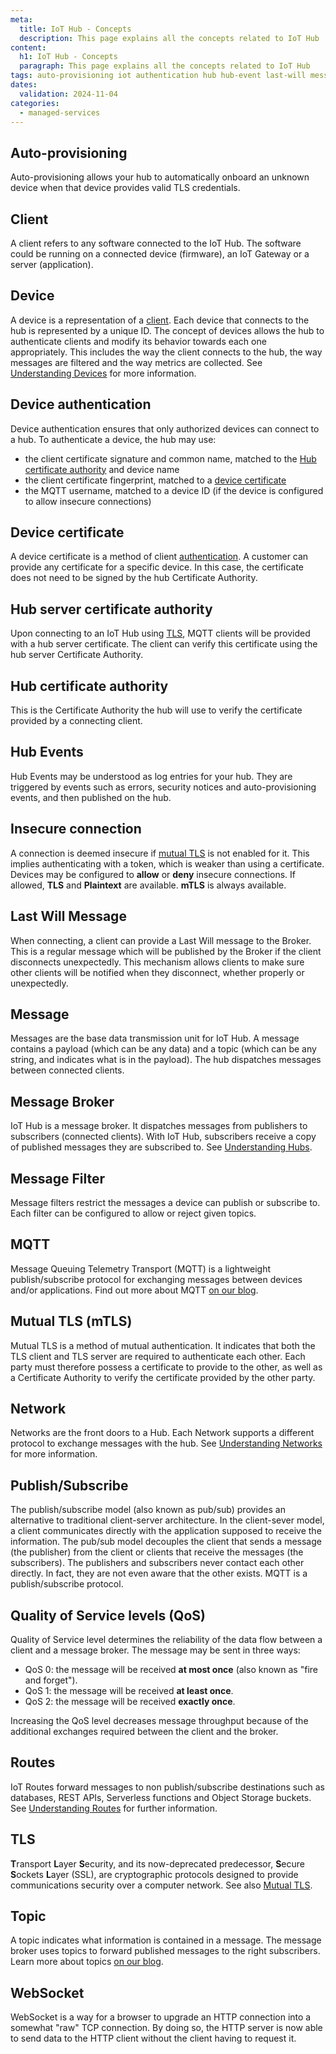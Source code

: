 ```yaml
---
meta:
  title: IoT Hub - Concepts
  description: This page explains all the concepts related to IoT Hub
content:
  h1: IoT Hub - Concepts
  paragraph: This page explains all the concepts related to IoT Hub
tags: auto-provisioning iot authentication hub hub-event last-will message-broker mqtt mtls qos tls websocket service-level
dates:
  validation: 2024-11-04
categories:
  - managed-services
---
```


## Auto-provisioning

Auto-provisioning allows your hub to automatically onboard an unknown device when that device provides valid TLS credentials.

## Client

A client refers to any software connected to the IoT Hub. The software could be running on a connected device (firmware), an IoT Gateway or a server (application).

## Device

A device is a representation of a [client](#client). Each device that connects to the hub is represented by a unique ID. The concept of devices allows the hub to authenticate clients and modify its behavior towards each one appropriately. This includes the way the client connects to the hub, the way messages are filtered and the way metrics are collected. See [Understanding Devices](/iot-hub/reference-content/devices/) for more information.

## Device authentication

Device authentication ensures that only authorized devices can connect to a hub. To authenticate a device, the hub may use:

- the client certificate signature and common name, matched to the [Hub certificate authority](#hub-certificate-authority) and device name
- the client certificate fingerprint, matched to a [device certificate](#device-certificate)
- the MQTT username, matched to a device ID (if the device is configured to allow insecure connections)

## Device certificate

A device certificate is a method of client [authentication](#device-authentication). A customer can provide any certificate for a specific device. In this case, the certificate does not need to be signed by the hub Certificate Authority.

## Hub server certificate authority

Upon connecting to an IoT Hub using [TLS](#tls), MQTT clients will be provided with a hub server certificate. The client can verify this certificate using the hub server Certificate Authority.

## Hub certificate authority

This is the Certificate Authority the hub will use to verify the certificate provided by a connecting client.

## Hub Events

Hub Events may be understood as log entries for your hub. They are triggered by events such as errors, security notices and auto-provisioning events, and then published on the hub.

## Insecure connection

A connection is deemed insecure if [mutual TLS](#mutual-tls-mtls) is not enabled for it. This implies authenticating with a token, which is weaker than using a certificate. Devices may be configured to **allow** or **deny** insecure connections. If allowed, **TLS** and **Plaintext** are available. **mTLS** is always available.

## Last Will Message

When connecting, a client can provide a Last Will message to the Broker. This is a regular message which will be published by the Broker if the client disconnects unexpectedly. This mechanism allows clients to make sure other clients will be notified when they disconnect, whether properly or unexpectedly.

## Message

Messages are the base data transmission unit for IoT Hub. A message contains a payload (which can be any data) and a topic (which can be any string, and indicates what is in the payload). The hub dispatches messages between connected clients.

## Message Broker

IoT Hub is a message broker. It dispatches messages from publishers to subscribers (connected clients). With IoT Hub, subscribers receive a copy of published messages they are subscribed to. See [Understanding Hubs](/iot-hub/reference-content/hubs/).

## Message Filter

Message filters restrict the messages a device can publish or subscribe to. Each filter can be configured to allow or reject given topics.

## MQTT

Message Queuing Telemetry Transport (MQTT) is a lightweight publish/subscribe protocol for exchanging messages between devices and/or applications. Find out more about MQTT [on our blog](https://www.scaleway.com/en/blog/introduction-to-mqtt-protocol/).

## Mutual TLS (mTLS)

Mutual TLS is a method of mutual authentication. It indicates that both the TLS client and TLS server are required to authenticate each other. Each party must therefore possess a certificate to provide to the other, as well as a Certificate Authority to verify the certificate provided by the other party.

## Network

Networks are the front doors to a Hub. Each Network supports a different protocol to exchange messages with the hub. See [Understanding Networks](/iot-hub/reference-content/networks/) for more information.

## Publish/Subscribe

The publish/subscribe model (also known as pub/sub) provides an alternative to traditional client-server architecture. In the client-sever model, a client communicates directly with the application supposed to receive the information. The pub/sub model decouples the client that sends a message (the publisher) from the client or clients that receive the messages (the subscribers). The publishers and subscribers never contact each other directly. In fact, they are not even aware that the other exists. MQTT is a publish/subscribe protocol.

## Quality of Service levels (QoS)

Quality of Service level determines the reliability of the data flow between a client and a message broker. The message may be sent in three ways:

- QoS 0: the message will be received **at most once** (also known as "fire and forget").
- QoS 1: the message will be received **at least once**.
- QoS 2: the message will be received **exactly once**.

Increasing the QoS level decreases message throughput because of the additional exchanges required between the client and the broker.

## Routes

IoT Routes forward messages to non publish/subscribe destinations such as databases, REST APIs, Serverless functions and Object Storage buckets. See [Understanding Routes](/iot-hub/reference-content/routes/) for further information.

## TLS

**T**ransport **L**ayer **S**ecurity, and its now-deprecated predecessor, **S**ecure **S**ockets **L**ayer (SSL), are cryptographic protocols designed to provide communications security over a computer network. See also [Mutual TLS](#mutual-tls-mtls).

## Topic

A topic indicates what information is contained in a message. The message broker uses topics to forward published messages to the right subscribers. Learn more about topics [on our blog](https://www.scaleway.com/en/blog/scaleway-iot-hub-introduction-to-mqtt-topics/).

## WebSocket

WebSocket is a way for a browser to upgrade an HTTP connection into a somewhat "raw" TCP connection. By doing so, the HTTP server is now able to send data to the HTTP client without the client having to request it.